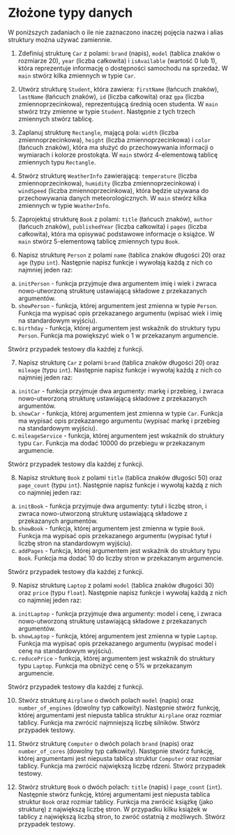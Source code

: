 # Złożone typy danych

W poniższych zadaniach o ile nie zaznaczono inaczej pojęcia nazwa i alias struktury można używać zamiennie.

1. Zdefiniuj strukturę `Car` z polami: `brand` (napis), `model` (tablica znaków o rozmiarze 20), `year` (liczba całkowita) i `isAvailable` (wartość 0 lub 1), która reprezentuje informację o dostępności samochodu na sprzedaż. W `main` stwórz kilka zmiennych w typie `Car`.

2. Utwórz strukturę `Student`, która zawiera: `firstName` (łańcuch znaków), `lastName` (łańcuch znaków), `id` (liczba całkowita) oraz `gpa` (liczba zmiennoprzecinkowa), reprezentującą średnią ocen studenta. W `main` stwórz trzy zmienne w typie `Student`. Następnie z tych trzech zmiennych stwórz tablicę.

3. Zaplanuj strukturę `Rectangle`, mającą pola: `width` (liczba zmiennoprzecinkowa), `height` (liczba zmiennoprzecinkowa) i `color` (łańcuch znaków), która ma służyć do przechowywania informacji o wymiarach i kolorze prostokąta. W `main` stwórz 4-elementową tablicę zmiennych typu `Rectangle`.

4. Stwórz strukturę `WeatherInfo` zawierającą: `temperature` (liczba zmiennoprzecinkowa), `humidity` (liczba zmiennoprzecinkowa) i `windSpeed` (liczba zmiennoprzecinkowa), która będzie używana do przechowywania danych meteorologicznych. W `main` stwórz kilka zmiennych w typie `WeatherInfo`.

5. Zaprojektuj strukturę `Book` z polami: `title` (łańcuch znaków), `author` (łańcuch znaków), `publishedYear` (liczba całkowita) i `pages` (liczba całkowita), która ma opisywać podstawowe informacje o książce. W `main` stwórz 5-elementową tablicę zmiennych typu `Book`.

6. Napisz strukturę `Person` z polami `name` (tablica znaków długości 20) oraz `age` (typu `int`). Następnie napisz funkcje i wywołają każdą z nich co najmniej jeden raz:

a) `initPerson` - funkcja przyjmuje dwa argumentem imię i wiek i zwraca nowo-utworzoną strukturę ustawiającą składowe z przekazanych argumentów.
b) `showPerson` - funkcja, której argumentem jest zmienna w typie `Person`. Funkcja ma wypisać opis przekazanego argumentu (wpisać wiek i imię na standardowym wyjściu).
c) `birthday` - funkcja, której argumentem jest wskaźnik do struktury typu `Person`. Funkcja ma powiększyć wiek o 1 w przekazanym argumencie.

Stwórz przypadek testowy dla każdej z funkcji.

7. Napisz strukturę `Car` z polami `brand` (tablica znaków długości 20) oraz `mileage` (typu `int`). Następnie napisz funkcje i wywołaj każdą z nich co najmniej jeden raz:

a) `initCar` - funkcja przyjmuje dwa argumenty: markę i przebieg, i zwraca nowo-utworzoną strukturę ustawiającą składowe z przekazanych argumentów.
b) `showCar` - funkcja, której argumentem jest zmienna w typie `Car`. Funkcja ma wypisać opis przekazanego argumentu (wypisać markę i przebieg na standardowym wyjściu).
c) `mileageService` - funkcja, której argumentem jest wskaźnik do struktury typu `Car`. Funkcja ma dodać 10000 do przebiegu w przekazanym argumencie.

Stwórz przypadek testowy dla każdej z funkcji.

8. Napisz strukturę `Book` z polami `title` (tablica znaków długości 50) oraz `page_count` (typu `int`). Następnie napisz funkcje i wywołaj każdą z nich co najmniej jeden raz:

a) `initBook` - funkcja przyjmuje dwa argumenty: tytuł i liczbę stron, i zwraca nowo-utworzoną strukturę ustawiającą składowe z przekazanych argumentów.
b) `showBook` - funkcja, której argumentem jest zmienna w typie `Book`. Funkcja ma wypisać opis przekazanego argumentu (wypisać tytuł i liczbę stron na standardowym wyjściu).
c) `addPages` - funkcja, której argumentem jest wskaźnik do struktury typu `Book`. Funkcja ma dodać 10 do liczby stron w przekazanym argumencie.



Stwórz przypadek testowy dla każdej z funkcji.

9. Napisz strukturę `Laptop` z polami `model` (tablica znaków długości 30) oraz `price` (typu `float`). Następnie napisz funkcje i wywołaj każdą z nich co najmniej jeden raz:

a) `initLaptop` - funkcja przyjmuje dwa argumenty: model i cenę, i zwraca nowo-utworzoną strukturę ustawiającą składowe z przekazanych argumentów.
b) `showLaptop` - funkcja, której argumentem jest zmienna w typie `Laptop`. Funkcja ma wypisać opis przekazanego argumentu (wypisać model i cenę na standardowym wyjściu).
c) `reducePrice` - funkcja, której argumentem jest wskaźnik do struktury typu `Laptop`. Funkcja ma obniżyć cenę o 5% w przekazanym argumencie.

Stwórz przypadek testowy dla każdej z funkcji.

10. Stwórz strukturę `Airplane` o dwóch polach `model` (napis) oraz `number_of_engines` (dowolny typ całkowity). Następnie stwórz funkcję, której argumentami jest niepusta tablica struktur `Airplane` oraz rozmiar tablicy. Funkcja ma zwrócić najmniejszą liczbę silników. Stwórz przypadek testowy.

11. Stwórz strukturę `Computer` o dwóch polach `brand` (napis) oraz `number_of_cores` (dowolny typ całkowity). Następnie stwórz funkcję, której argumentami jest niepusta tablica struktur `Computer` oraz rozmiar tablicy. Funkcja ma zwrócić największą liczbę rdzeni. Stwórz przypadek testowy.

12. Stwórz strukturę `Book` o dwóch polach: `title` (napis) i `page_count` (`int`). Następnie stwórz funkcję, której argumentami jest niepusta tablica struktur `Book` oraz rozmiar tablicy. Funkcja ma zwrócić książkę (jako strukturę) z największą liczbę stron. W przypadku kilku książek w tablicy z największą liczbą stron, to zwróć ostatnią z możliwych. Stwórz przypadek testowy.
